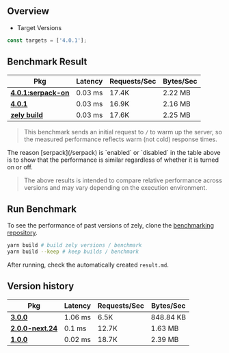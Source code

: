## Overview

- Target Versions

```ts
const targets = ['4.0.1'];
```

## Benchmark Result

| Pkg                                                                           | Latency | Requests/Sec | Bytes/Sec |
| ----------------------------------------------------------------------------- | ------- | ------------ | --------- |
| [**4.0.1:serpack-on**](https://www.npmjs.com/package/zely/v/4.0.1:serpack-on) | 0.03 ms | 17.4K        | 2.22 MB   |
| [**4.0.1**](https://www.npmjs.com/package/zely/v/4.0.1)                       | 0.03 ms | 16.9K        | 2.16 MB   |
| [**zely build**](/apis/build)                                                 | 0.03 ms | 17.6K        | 2.25 MB   |

> This benchmark sends an initial request to `/` to warm up the server, so the measured performance reflects warm (not cold) response times.

<Box type="info">
  The reason [serpack](/serpack) is `enabled` or `disabled` in the table above is to show
  that the performance is similar regardless of whether it is turned on or off.
</Box>

> The above results is intended to compare relative performance across versions and may vary depending on the execution environment.

## Run Benchmark

To see the performance of past versions of zely, clone the [benchmarking repository](https://github.com/zely-js/benchmark-history).

```bash
yarn build # build zely versions / benchmark
yarn build --keep # keep builds / benchmark
```

After running, check the automatically created `result.md`.

## Version history

| Pkg                                                                     | Latency | Requests/Sec | Bytes/Sec |
| ----------------------------------------------------------------------- | ------- | ------------ | --------- |
| [**3.0.0**](https://www.npmjs.com/package/zely/v/3.0.0)                 | 1.06 ms | 6.5K         | 848.84 KB |
| [**2.0.0-next.24**](https://www.npmjs.com/package/zely/v/2.0.0-next.24) | 0.1 ms  | 12.7K        | 1.63 MB   |
| [**1.0.0**](https://www.npmjs.com/package/zely/v/1.0.0)                 | 0.02 ms | 18.7K        | 2.39 MB   |

